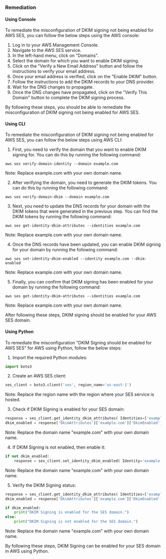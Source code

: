 ### Remediation

#### Using Console

To remediate the misconfiguration of DKIM signing not being enabled for AWS SES, you can follow the below steps using the AWS console:

1. Log in to your AWS Management Console.
2. Navigate to the AWS SES service.
3. In the left-hand menu, click on "Domains".
4. Select the domain for which you want to enable DKIM signing.
5. Click on the "Verify a New Email Address" button and follow the instructions to verify your email address.
6. Once your email address is verified, click on the "Enable DKIM" button.
7. Follow the instructions to add the DKIM records to your DNS provider.
8. Wait for the DNS changes to propagate.
9. Once the DNS changes have propagated, click on the "Verify This Domain" button to complete the DKIM signing process.

By following these steps, you should be able to remediate the misconfiguration of DKIM signing not being enabled for AWS SES.

#### Using CLI

To remediate the misconfiguration of DKIM signing not being enabled for AWS SES, you can follow the below steps using AWS CLI:

1. First, you need to verify the domain that you want to enable DKIM signing for. You can do this by running the following command:

```
aws ses verify-domain-identity --domain example.com
```

Note: Replace example.com with your own domain name.

2. After verifying the domain, you need to generate the DKIM tokens. You can do this by running the following command:

```
aws ses verify-domain-dkim --domain example.com
```

3. Next, you need to update the DNS records for your domain with the DKIM tokens that were generated in the previous step. You can find the DKIM tokens by running the following command:

```
aws ses get-identity-dkim-attributes --identities example.com
```

Note: Replace example.com with your own domain name.

4. Once the DNS records have been updated, you can enable DKIM signing for your domain by running the following command:

```
aws ses set-identity-dkim-enabled --identity example.com --dkim-enabled
```

Note: Replace example.com with your own domain name.

5. Finally, you can confirm that DKIM signing has been enabled for your domain by running the following command:

```
aws ses get-identity-dkim-attributes --identities example.com
```

Note: Replace example.com with your own domain name.

After following these steps, DKIM signing should be enabled for your AWS SES domain.

#### Using Python

To remediate the misconfiguration "DKIM Signing should be enabled for AWS SES" for AWS using Python, follow the below steps:

1. Import the required Python modules:

```python
import boto3
```

2. Create an AWS SES client:

```python
ses_client = boto3.client('ses', region_name='us-east-1')
```

Note: Replace the region name with the region where your SES service is hosted.

3. Check if DKIM Signing is enabled for your SES domain:

```python
response = ses_client.get_identity_dkim_attributes( Identities=['example.com'] )
dkim_enabled = response['DkimAttributes']['example.com']['DkimEnabled']
```

Note: Replace the domain name "example.com" with your own domain name.

4. If DKIM Signing is not enabled, then enable it:

```python
if not dkim_enabled:
    response = ses_client.set_identity_dkim_enabled( Identity='example.com', DkimEnabled=True )
```

Note: Replace the domain name "example.com" with your own domain name.

5. Verify the DKIM Signing status:

```python
response = ses_client.get_identity_dkim_attributes( Identities=['example.com'] )
dkim_enabled = response['DkimAttributes']['example.com']['DkimEnabled']

if dkim_enabled:
    print("DKIM Signing is enabled for the SES domain.")
else:
    print("DKIM Signing is not enabled for the SES domain.")
```

Note: Replace the domain name "example.com" with your own domain name.

By following these steps, DKIM Signing can be enabled for your SES domain in AWS using Python.

